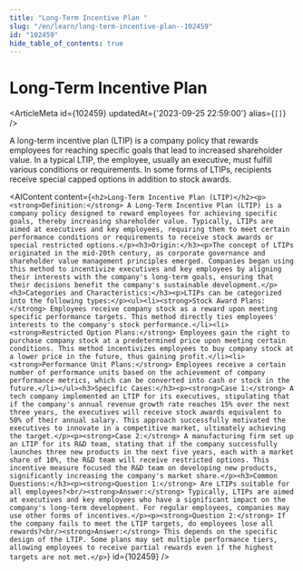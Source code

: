 ```yaml
---
title: "Long-Term Incentive Plan "
slug: "/en/learn/long-term-incentive-plan--102459"
id: "102459"
hide_table_of_contents: true
---
```



# Long-Term Incentive Plan 

<ArticleMeta id={102459} updatedAt={'2023-09-25 22:59:00'} alias={`[]`} />
<div className='border-solid border-b border-t-0 my-4 border-[var(--ifm-color-gray-300)]' />

A long-term incentive plan (LTIP) is a company policy that rewards employees for reaching specific goals that lead to increased shareholder value. In a typical LTIP, the employee, usually an executive, must fulfill various conditions or requirements. In some forms of LTIPs, recipients receive special capped options in addition to stock awards.

<AIContent content={`<h2>Long-Term Incentive Plan (LTIP)</h2><p><strong>Definition:</strong> A Long-Term Incentive Plan (LTIP) is a company policy designed to reward employees for achieving specific goals, thereby increasing shareholder value. Typically, LTIPs are aimed at executives and key employees, requiring them to meet certain performance conditions or requirements to receive stock awards or special restricted options.</p><h3>Origin:</h3><p>The concept of LTIPs originated in the mid-20th century, as corporate governance and shareholder value management principles emerged. Companies began using this method to incentivize executives and key employees by aligning their interests with the company's long-term goals, ensuring that their decisions benefit the company's sustainable development.</p><h3>Categories and Characteristics:</h3><p>LTIPs can be categorized into the following types:</p><ul><li><strong>Stock Award Plans:</strong> Employees receive company stock as a reward upon meeting specific performance targets. This method directly ties employees' interests to the company's stock performance.</li><li><strong>Restricted Option Plans:</strong> Employees gain the right to purchase company stock at a predetermined price upon meeting certain conditions. This method incentivizes employees to buy company stock at a lower price in the future, thus gaining profit.</li><li><strong>Performance Unit Plans:</strong> Employees receive a certain number of performance units based on the achievement of company performance metrics, which can be converted into cash or stock in the future.</li></ul><h3>Specific Cases:</h3><p><strong>Case 1:</strong> A tech company implemented an LTIP for its executives, stipulating that if the company's annual revenue growth rate reaches 15% over the next three years, the executives will receive stock awards equivalent to 50% of their annual salary. This approach successfully motivated the executives to innovate in a competitive market, ultimately achieving the target.</p><p><strong>Case 2:</strong> A manufacturing firm set up an LTIP for its R&D team, stating that if the company successfully launches three new products in the next five years, each with a market share of 10%, the R&D team will receive restricted options. This incentive measure focused the R&D team on developing new products, significantly increasing the company's market share.</p><h3>Common Questions:</h3><p><strong>Question 1:</strong> Are LTIPs suitable for all employees?<br/><strong>Answer:</strong> Typically, LTIPs are aimed at executives and key employees who have a significant impact on the company's long-term development. For regular employees, companies may use other forms of incentives.</p><p><strong>Question 2:</strong> If the company fails to meet the LTIP targets, do employees lose all rewards?<br/><strong>Answer:</strong> This depends on the specific design of the LTIP. Some plans may set multiple performance tiers, allowing employees to receive partial rewards even if the highest targets are not met.</p>`} id={102459} />
